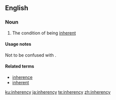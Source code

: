 ==English==

===Noun===
{{wikipedia}}
{{en-noun|-|inherencies}}

# The condition of being [[inherent]]

====Usage notes====
Not to be confused with {{m|en|inherence}}.

====Related terms====
* [[inherence]]
* [[inherent]]

[[ku:inherency]]
[[ja:inherency]]
[[te:inherency]]
[[zh:inherency]]